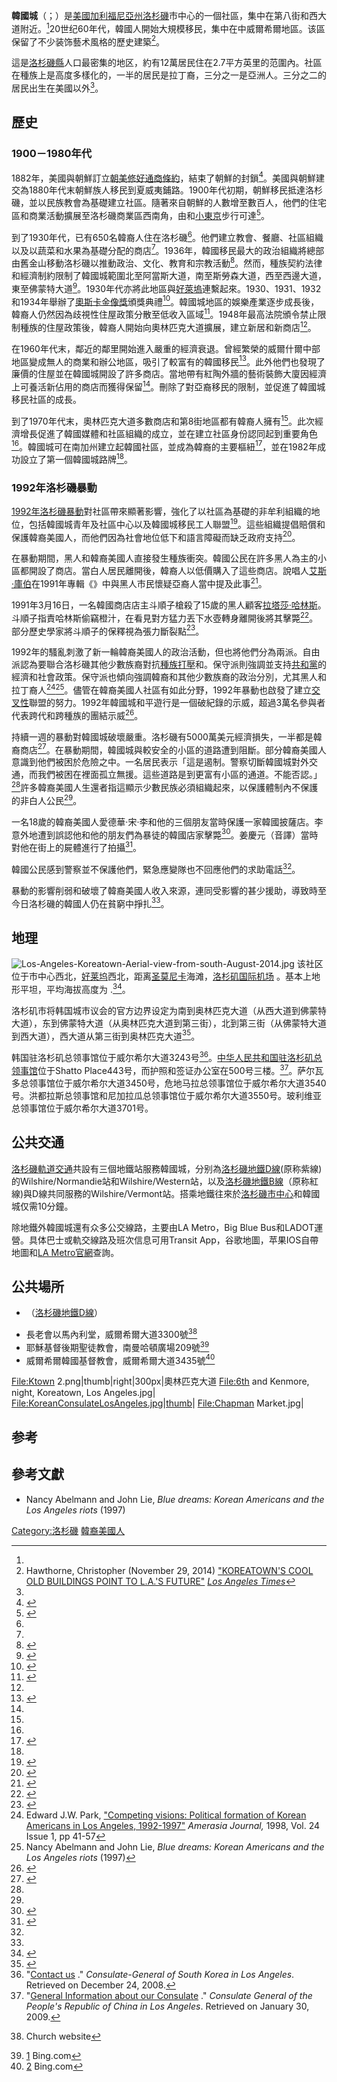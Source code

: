 {{Infobox settlement
| background_color=#FFC94B
<!-- Basic info ---------------->
|name=韓國城
|nickname= "K-Town"
|settlement_type=社區
<!-- images and maps ----------->
|image_skyline=Koreatown Sign.jpg
|imagesize=300px
|image_map=Map of Koreatown, Los Angeles, California.png
|subdivision_type       = 國家
|subdivision_name       = {{flag|United States|name=美國|size=23px}}
|subdivision_type1      = 州
|subdivision_name1      = {{flag|California|size=23px}}
|subdivision_type2      = 縣
|subdivision_name2      = {{flagicon image|Flag of Los Angeles County, California.svg|size=23px}} [[洛杉磯縣|洛杉磯縣]]
|subdivision_type3      = 市
|subdivision_name3      = {{flagicon image|Flag of Los Angeles, California.svg|size=23px}} [[洛杉磯|洛杉磯]]
<!-- Area --------------------->
|area_footnotes= <ref name="Los Angeles Times Neighborhood Project">{{cite news|url=http://projects.latimes.com/mapping-la/neighborhoods/neighborhood/koreatown/|title=Koreatown|work=Los Angeles Times Neighborhood Project|accessdate=2010-04-11|publisher=The Los Angeles Times}}</ref>
|area_total_sq_mi= 2.7
<!-- Population ----------------------->
|population_as_of=2008
|population_footnotes= <ref name="Los Angeles Times Neighborhood Project"/>
|population_total=124281
|population_density_sq_mi=42609
}}
'''韓國城'''（{{lang-en|Koreatown}}；{{lang-ko|코리아타운}}）是[[美國|美國]][[加利福尼亞州|加利福尼亞州]][[洛杉磯|洛杉磯]]市中心的一個社區，集中在第八街和西大道附近。<ref name=GNIS/>20世纪60年代，韓國人開始大規模移民，集中在中威爾希爾地區。该區保留了不少装饰藝术風格的歷史建築<ref name=Hawthorne>Hawthorne, Christopher (November 29, 2014) [http://www.latimes.com/entertainment/arts/la-et-cm-koreatown-immigration-architecture-20141130s-story.html "KOREATOWN'S COOL OLD BUILDINGS POINT TO L.A.'S FUTURE"] ''[[Los_Angeles_Times|Los Angeles Times]]''</ref>。

這是[[洛杉磯縣|洛杉磯縣]]人口最密集的地区，約有12萬居民住在2.7平方英里的范圍內。社區在種族上是高度多樣化的，一半的居民是拉丁裔，三分之一是亞洲人。三分之二的居民出生在美國以外<ref name="Los Angeles Times Neighborhood Project"/>。

== 歷史 ==
=== 1900－1980年代 ===
1882年，美國與朝鮮訂立[[朝美修好通商條約|朝美修好通商條約]]，結束了朝鮮的封鎖<ref>{{Cite book|title=Making and remaking Asian America through immigration policy, 1850-1990|last=Ong.|first=Hing, Bill|date=1993|publisher=Stanford University Press|isbn=9780804723602|location=Stanford, Calif.|oclc=26211250|url-access=registration|url=https://archive.org/details/makingremakingas00bill}}</ref>。美國與朝鮮建交為1880年代末朝鮮族人移民到夏威夷鋪路。1900年代初期，朝鮮移民抵達洛杉磯，並以民族教會為基礎建立社區。隨著來自朝鮮的人數增至數百人，他們的住宅區和商業活動擴展至洛杉磯商業區西南角，由{{link-en|洛杉磯華埠|Chinatown, Los Angeles}}和[[小東京|小東京]]步行可達<ref name=":0">{{Cite journal|author1=Yu, Eui-Young |author2=Choe, Peter |author3=Han, Sang Il |author4=Yu, Kimberly |date=2004|title=Emerging diversity, Los Angeles' Koreatown 1990-2000|url=|journal=Amerasia Journal|volume=30:1|pages=25–52|via=UCLA Asian American Studies Center}}</ref>。

到了1930年代，已有650名韓裔人住在洛杉磯<ref name=":0" />。他們建立教會、餐廳、社區組織以及以蔬菜和水果為基礎分配的商店<ref name=":0" />。1936年，韓國移民最大的政治組織{{link-en|大韓人國民會|Korean National Association}}將總部由舊金山移動洛杉磯以推動政治、文化、教育和宗教活動<ref>{{Cite web|url=https://laist.com/2016/10/04/10_things_koreatown.php|title=10 Things You May Not Know About Koreatown|last=Loc|first=Tim|date=October 4, 2016|website=LAist|access-date=2019-03-22|archive-url=https://web.archive.org/web/20190322132008/https://laist.com/2016/10/04/10_things_koreatown.php|archive-date=March 22, 2019|url-status=dead}}</ref>。然而，種族契約法律和經濟制約限制了韓國城範圍北至阿當斯大道，南至斯勞森大道，西至西邊大道，東至佛蒙特大道<ref>{{Cite book|title=East to America : Korean American life stories|date=1996|publisher=New Press|others=Kim, Elaine H., Yu, Eui-Young.|isbn=978-1565843998|location=New York|oclc=32778918|url-access=registration|url=https://archive.org/details/easttoamericakor00kime}}</ref>。1930年代亦將此地區與[[好萊塢|好萊塢]]連繫起來。1930、1931、1932和1934年{{link-en|大使酒店 (洛杉磯)|Ambassador Hotel (Los Angeles)|大使酒店}}舉辦了[[奧斯卡金像獎|奧斯卡金像獎]]頒獎典禮<ref>{{cite web|url=http://www.oscars.org/awards/academyawards/oscarlegacy/1929-1939/index.html|title=Oscar Legacy | Academy of Motion Picture Arts & Sciences|date=2012-08-24|publisher=Oscars.org|accessdate=2012-09-01|archive-date=2010-04-08|archive-url=https://web.archive.org/web/20100408194303/http://www.oscars.org/awards/academyawards/oscarlegacy/1929-1939/index.html|dead-url=no}}</ref>。韓國城地區的娛樂產業逐步成長後，韓裔人仍然因為歧視性住屋政策分散至低收入區域<ref name=":1">{{Cite journal|last=Park|first=Kyeyoung|last2=Kim|first2=Jessica|title=The Contested Nexus of Los Angeles Koreatown: Capital Restructuring, Gentrification, and Displacement|journal=Amerasia Journal|volume=34|issue=3|pages=126–150|doi=10.17953/amer.34.3.d03g386u007n286w|year=2008}}</ref>。1948年{{link-en|謝利對克雷默案|Shelley v. Kraemer}}最高法院頒令禁止限制種族的住屋政策後，韓裔人開始向奧林匹克大道擴展，建立新居和新商店<ref name=":1" />。

在1960年代末，鄰近的鄰里開始進入嚴重的經濟衰退。曾經繁榮的威爾什爾中部地區變成無人的商業和辦公地區，吸引了較富有的韓國移民<ref>{{Cite web|url=https://www.latimes.com/local/lanow/la-me-ln-hi-duk-lee-dead-20190321-story.html|title=Hi Duk Lee, visionary who founded Los Angeles’ Koreatown, dies at 79|last=Reyes-Velarde|first=Alejandra|date=March 22, 2019|website=[[Los_Angeles_Times|Los Angeles Times]]|access-date=22 March 2019}}</ref>。此外他們也發現了廉價的住屋並在韓國城開設了許多商店。當地帶有紅陶外牆的藝術裝飾大廈因經濟上可養活新佔用的商店而獲得保留<ref name="Hawthorne" />。{{link-en|1965年移民及國籍法案|Immigration and Nationality Act of 1965}}刪除了對亞裔移民的限制，並促進了韓國城移民社區的成長。

到了1970年代末，奧林匹克大道多數商店和第8街地區都有韓裔人擁有<ref name=":1" />。此次經濟增長促進了韓國媒體和社區組織的成立，並在建立社區身份認同起到重要角色<ref name=":1" />。韓國城可在南加州建立起韓國社區，並成為韓裔的主要樞紐<ref>{{Cite news|url=https://www.latimes.com/archives/la-xpm-2001-jun-03-tm-5877-story.html|title=THE KOREATOWN THAT NEVER WAS|last=Quinones|first=Sam|date=June 3, 2001|work=[[Los_Angeles_Times|Los Angeles Times]]|access-date=2019-03-23|language=en-US|issn=0458-3035}}</ref>，並在1982年成功設立了第一個韓國城路牌<ref name=":1" />。

=== 1992年洛杉磯暴動 ===
[[1992年洛杉磯暴動|1992年洛杉磯暴動]]對社區帶來顯著影響，強化了以社區為基礎的非牟利組織的地位，包括韓國城青年及社區中心以及韓國城移民工人聯盟<ref>{{Cite journal|last=Chung|first=A.|date=2005|title=Politics without the politics: The evolving political cultures of ethnic nonprofits in Koreatown, Los Angeles|journal=Journal of Ethnic and Migration Studies|volume=31|issue=5|pages=911–929|doi=10.1080/13691830500177701}}</ref>。這些組織提倡賠償和保護韓裔美國人，而他們因為社會地位低下和語言障礙而缺乏政府支持<ref name="Kim">{{cite journal|last=Kim|first=Rose M.|title=3. "Violence and Trauma as Constitutive Elements in Korean American Racial Identity Formation: The 1992 L.A. Riots/Insurrection/Saigu."|journal=Ethnic & Racial Studies|year=2012|volume=35|issue=11|pages=1999–2018|url=http://ehis.ebscohost.com/ehost/detail?vid=3&hid=101&sid=dca1c53b-e4cd-41e1-b75b11ecb052e0ae%40sessionmgr111&bdata=JnNpdGU9ZWhvc3QtbGl2ZSZzY29wZT1zaXRl#db=a9h&AN=82301425|accessdate=8 November 2012|doi=10.1080/01419870.2011.602090}}</ref>。

在暴動期間，黑人和韓裔美國人直接發生種族衝突。韓國公民在許多黑人為主的小區都開設了商店。當白人居民離開後，韓裔人以低價購入了這些商店。說唱人[[艾斯·庫伯|艾斯·庫伯]]在1991年專輯《{{link-en|死亡證 (專輯)|Death Certificate|死亡證}}》中與黑人市民懷疑亞裔人當中提及此事<ref name="#1">{{Cite web|url=https://www.citylab.com/crime/2017/04/what-was-lost-in-the-fires-of-the-la-riots/524145/|title=What We Forgot About the 1992 L.A. Riots|last=Mock|first=Brentin|website=CityLab|language=en|access-date=2018-12-13}}</ref>。

1991年3月16日，一名韓國商店店主斗順子槍殺了15歲的黑人顧客[[拉塔莎·哈林斯|拉塔莎·哈林斯]]。斗順子指責哈林斯偷竊橙汁，在看見對方猛力丟下水壺轉身離開後將其擊斃<ref name=":3">{{Cite news|url=https://www.cnn.com/2017/04/28/us/la-riots-korean-americans/index.html|title=The LA riots were a rude awakening for Korean-Americans|last=Lah|first=Kyung|date=April 29, 2017|work=CNN|access-date=December 13, 2018}}</ref>。部分歷史學家將斗順子的保釋視為張力斷裂點<ref>{{Cite web|url=https://www.npr.org/2012/04/27/151524921/how-koreatown-rose-from-the-ashes-of-l-a-riots|title=How Koreatown Rose From The Ashes Of L.A. Riots|website=NPR.org|language=en|access-date=2018-12-13}}</ref>。

1992年的騷亂刺激了新一輪韓裔美國人的政治活動，但也將他們分為兩派。自由派認為要聯合洛杉磯其他少數族裔對抗[[種族主義|種族打壓]]和{{link-en|替罪羊化|scapegoating}}。保守派則強調{{link-en|法律與秩序 (政治)|law and order (politics)|法律與秩序}}並支持[[共和黨_(美國)|共和黨]]的經濟和社會政策。保守派也傾向強調韓裔和其他少數族裔的政治分別，尤其黑人和拉丁裔人<ref>Edward J.W. Park, [http://aascpress.metapress.com/content/320208pj23401021/ "Competing visions: Political formation of Korean Americans in Los Angeles, 1992-1997"] {{webarchive|url=https://web.archive.org/web/20130826231444/http://aascpress.metapress.com/content/320208pj23401021/ |date=2013-08-26 }} ''Amerasia Journal,'' 1998, Vol. 24 Issue 1, pp 41-57</ref><ref>Nancy Abelmann and John Lie, ''Blue dreams: Korean Americans and the Los Angeles riots'' (1997)</ref>。儘管在韓裔美國人社區有如此分野，1992年暴動也啟發了建立[[交叉性|交叉性]]聯盟的努力。1992年韓國城和平遊行是一個破紀錄的示威，超過3萬名參與者代表跨代和跨種族的團結示威<ref>{{Cite news|url=http://articles.latimes.com/1992-05-03/news/mn-1945_1_show-support|title=A CITY IN CRISIS :  30,000 Show Support in Koreatown March :  Demonstration: Various ethnic groups gather. They call for peace: 'We want no more fighting.'|last=CHANG|first=IRENE|date=1992-05-03|work=Los Angeles Times|access-date=2018-03-21|last2=KRIKORIAN|first2=GREG|language=en-US|issn=0458-3035}}</ref>。

持續一週的暴動對韓國城破壞嚴重。洛杉磯有5000萬美元經濟損失，一半都是韓裔商店<ref>{{Cite web|url=https://www.npr.org/2017/04/26/524744989/when-la-erupted-in-anger-a-look-back-at-the-rodney-king-riots|title=When LA Erupted In Anger: A Look Back At The Rodney King Riots|website=NPR.org|language=en|access-date=2018-12-13}}</ref>。在暴動期間，韓國城與較安全的小區的道路遭到阻斷。部分韓裔美國人意識到他們被困於危險之中。一名居民表示「這是遏制。警察切斷韓國城對外交通，而我們被困在裡面孤立無援。這些道路是到更富有小區的通道。不能否認。」<ref name=":3" />許多韓裔美國人生還者指這顯示少數民族必須組織起來，以保護體制內不保護的非白人公民<ref name="#1"/>。

一名18歲的韓裔美國人愛德華·宋·李和他的三個朋友當時保護一家韓國披薩店。李意外地遭到誤認他和他的朋友們為暴徒的韓國店家擊斃<ref>{{Cite web|url=https://abcnews.go.com/Entertainment/fall-jung-hui-lee-son-killed-la-uprising/story?id=46715436|title='Let It Fall': Jung Hui Lee, whose son was killed during the LA uprising, in her own words|website=ABC News|language=en|access-date=2019-07-22}}</ref>。姜慶元（音譯）當時對他在街上的屍體進行了拍攝<ref name=":4">{{Cite news|url=https://www.huffingtonpost.com/entry/photographers-los-angeles-riots_us_5902c4ffe4b02655f83b5a86|title=What Photographers Of The LA Riots Really Saw Behind The Lens|last=Campbell|first=Andy|date=2017-04-28|work=Huffington Post|access-date=2018-12-13|last2=Ferner|first2=Matt|language=en-US}}</ref>。

韓國公民感到警察並不保護他們，緊急應變隊也不回應他們的求助電話<ref name=":4"/>。

暴動的影響削弱和破壞了韓裔美國人收入來源，連同受影響的甚少援助，導致時至今日洛杉磯的韓國人仍在貧窮中掙扎<ref name=":4" />。

==地理==
[[File:Los-Angeles-Koreatown-Aerial-view-from-south-August-2014.jpg|thumb]]
该社区位于市中心西北{{convert|3|mi|km|0|sp=us}}，[[好莱坞|好莱坞]]西北{{convert|4|mi|km|0|sp=us}}，距离[[圣莫尼卡|圣莫尼卡]]海滩{{convert|12|mi|km}}，[[洛杉矶国际机场|洛杉矶国际机场]]{{convert|16|mi|km}} 。基本上地形平坦，平均海拔高度为 {{convert|200|ft|m}}.<ref name=GNIS>{{GNIS|1732794| Koreatown}}</ref>。

洛杉矶市将韩国城市议会的官方边界设定为南到奥林匹克大道（从西大道到佛蒙特大道），东到佛蒙特大道（从奥林匹克大道到第三街），北到第三街（从佛蒙特大道到西大道），西大道从第三街到奥林匹克大道<ref>{{cite web |url=http://cityclerk.lacity.org/lacityclerkconnect/index.cfm?fa=ccfi.viewrecord&cfnumber=09-0606 |title=09-0606 (CFMS) |publisher=Cityclerk.lacity.org |date= |accessdate=2012-09-01 |archive-date=2012-03-21 |archive-url=https://web.archive.org/web/20120321162550/http://cityclerk.lacity.org/lacityclerkconnect/index.cfm?fa=ccfi.viewrecord&cfnumber=09-0606 |dead-url=no }}</ref>。

韩国驻洛杉矶总领事馆位于威尔希尔大道3243号<ref name="Koconcontact">"[http://www.koreanconsulatela.org/english/sub_index03.htm?pg=0303 Contact us] {{Wayback|url=http://www.koreanconsulatela.org/english/sub_index03.htm?pg=0303 |date=20081230211159 }}." ''Consulate-General of South Korea in Los Angeles''. Retrieved on December 24, 2008.</ref>。[[中华人民共和国驻洛杉矶总领事馆|中华人民共和国驻洛杉矶总领事馆]]位于Shatto Place443号，而护照和签证办公室在500号三楼。<ref>"[http://losangeles.china-consulate.org/eng/aboutus/t27594.htm General Information about our Consulate] {{Wayback|url=http://losangeles.china-consulate.org/eng/aboutus/t27594.htm |date=20090209162645 }}." ''Consulate General of the People's Republic of China in Los Angeles''. Retrieved on January 30, 2009.</ref>。萨尔瓦多总领事馆位于威尔希尔大道3450号，危地马拉总领事馆位于威尔希尔大道3540 号。洪都拉斯总领事馆和尼加拉瓜总领事馆位于威尔希尔大道3550号。玻利维亚总领事馆位于威尔希尔大道3701号。

==公共交通==
[[洛杉磯軌道交通|洛杉磯軌道交通]]共設有三個地鐵站服務韓國城，分别為[[洛杉磯地鐵D線|洛杉磯地鐵D線]](原称紫線)的Wilshire/Normandie站和Wilshire/Western站，以及[[洛杉磯地鐵B線|洛杉磯地鐵B線]]（原称紅線)與D線共同服務的Wilshire/Vermont站。搭乘地鐵往來於[[洛杉磯市中心|洛杉磯市中心]]和韓國城仅需10分鐘。

除地鐵外韓國城還有众多公交線路，主要由LA Metro，Big Blue Bus和LADOT運營。具体巴士或軌交線路及班次信息可用Transit App，谷歌地圖，苹果IOS自帶地圖和[https://www.metro.net/ LA Metro官網]查詢。

==公共場所==
* {{Link-en|威爾希爾／諾曼底站|Wilshire/Normandie station}}（[[洛杉磯地鐵D線|洛杉磯地鐵D線]]）
* 長老會以馬內利堂，威爾希爾大道3300號<ref>{{cite web |url=http://www.immanuelpres.org/contact_info.html |title=存檔副本 |accessdate=2013-05-28 |deadurl=yes |archiveurl=https://web.archive.org/web/20130629184909/http://www.immanuelpres.org/contact_info.html |archivedate=2013-06-29 }} Church website</ref>
* 耶穌基督後期聖徒教會，南曼哈頓廣場209號<ref>[http://www.bing.com/local/details.aspx?lid=YN75x401800725&qt=yp&what=churches&where=Koreatown%2c+Los+Angeles%2c+California&s_cid=ansPhBkYp02&mkt=en-us&q=churches+in+koreatown+los+angeles&FORM=LARE] Bing.com</ref>
* 威爾希爾韓國基督教會，威爾希爾大道3435號<ref>[http://www.bing.com/local/Details.aspx?lid=YN75x202572580] Bing.com</ref>
<gallery>
File:Ktown 2.png|thumb|right|300px|奧林匹克大道
File:6th and Kenmore, night, Koreatown, Los Angeles.jpg|
File:KoreanConsulateLosAngeles.jpg|thumb|{{Link-ko|韓國駐洛杉磯總領事關|주로스앤젤레스 대한민국 총영사관}}
File:Chapman Market.jpg|
</gallery>

==参考==
{{Reflist|2}}
== 參考文獻 ==
* Nancy Abelmann and John Lie, ''Blue dreams: Korean Americans and the Los Angeles riots'' (1997)
[[Category:洛杉磯|Category:洛杉磯]]
[[Category:韓裔美國人|]]